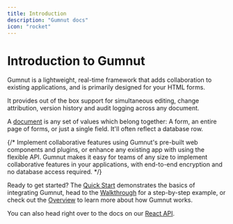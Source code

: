 ```yaml
---
title: Introduction
description: "Gumnut docs"
icon: "rocket"
---
```


# Introduction to Gumnut

Gumnut is a lightweight, real-time framework that adds collaboration to existing applications, and is primarily designed for your HTML forms.

It provides out of the box support for simultaneous editing, change attribution, version history and audit logging across any document.

<Tip>A [document](/guides/documents) is any set of values which belong together: A form, an entire page of forms, or just a single field.
It'll often reflect a database row.</Tip>

{/* Implement collaborative features using Gumnut's pre-built web components and plugins, or enhance any existing app with using the flexible API. Gumnut makes it easy for teams of any size to implement collaborative features in your applications, with end-to-end encryption and no database access required. */}

Ready to get started?
The [Quick Start](quickstart) demonstrates the basics of integrating Gumnut, head to the [Walkthrough](/walkthrough) for a step-by-step example, or check out the [Overview](/concepts/overview) to learn more about how Gumnut works.

You can also head right over to the docs on our [React API](/components/react).


